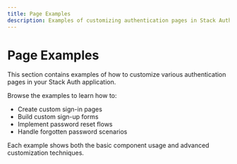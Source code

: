 ```yaml
---
title: Page Examples
description: Examples of customizing authentication pages in Stack Auth
---
```


# Page Examples

This section contains examples of how to customize various authentication pages in your Stack Auth application.

Browse the examples to learn how to:

- Create custom sign-in pages
- Build custom sign-up forms  
- Implement password reset flows
- Handle forgotten password scenarios

Each example shows both the basic component usage and advanced customization techniques. 
